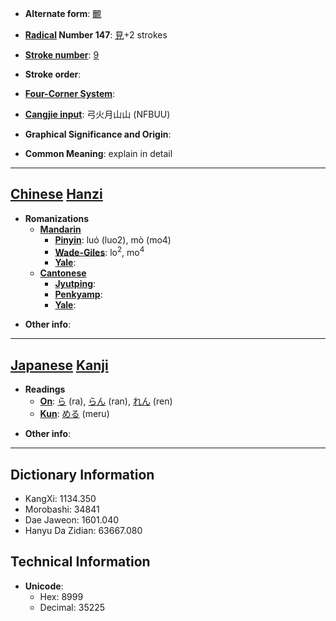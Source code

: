 * '''Alternate form''': [[覼]]

* '''[[Wiktionary:Chinese radical index| Radical]] Number 147''': [[Wiktionary:Chinese radical index 見|見]]+2 strokes

* '''[[Wiktionary:Chinese total strokes index|Stroke number]]''': [[Wiktionary:Chinese total strokes index 9|9]]

* '''Stroke order''': 

* '''[[Wiktionary:Chinese four corner index|Four-Corner System]]''': 

* '''[[Wiktionary:Chinese Cangjie index|Cangjie input]]''': 弓火月山山 (NFBUU)

* '''Graphical Significance and Origin''': 

* '''Common Meaning''': explain in detail

----

== [[Chinese]] [[Hanzi]] ==

* '''Romanizations'''
** '''[[Mandarin]]'''
*** '''[[Pinyin]]''': luó (luo2), mò (mo4)
*** '''[[Wade-Giles]]''': lo<sup>2</sup>, mo<sup>4</sup>
*** '''[[Yale]]''': 
** '''[[Cantonese]]'''
*** '''[[Jyutping]]''':
*** '''[[Penkyamp]]''': 
*** '''[[Yale]]''': 

* '''Other info''': 

----

== [[Japanese]] [[Kanji]] ==

* '''Readings'''
** '''[[On]]''': [[ら]] (ra), [[らん]] (ran), [[れん]] (ren)
** '''[[Kun]]''': [[める]] (meru)

* '''Other info''':  

----

== Dictionary Information ==

* KangXi: 1134.350
* Morobashi: 34841
* Dae Jaweon: 1601.040
* Hanyu Da Zidian: 63667.080

== Technical Information ==

* '''Unicode''':
** Hex: 8999
** Decimal: 35225